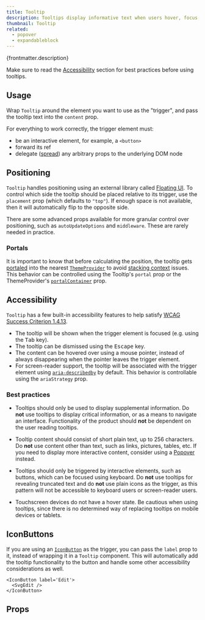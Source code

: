 ```yaml
---
title: Tooltip
description: Tooltips display informative text when users hover, focus, or tap an interactive element.
thumbnail: Tooltip
related:
  - popover
  - expandableblock
---
```


<p>{frontmatter.description}</p>

Make sure to read the [Accessibility](#accessibility) section for best practices before using tooltips.

## Usage

Wrap `Tooltip` around the element you want to use as the "trigger", and pass the tooltip text into the `content` prop.

<LiveExample src='Tooltip.main.tsx' truncate={false}>
  <AllExamples.TooltipMainExample client:load />
</LiveExample>

For everything to work correctly, the trigger element must:

- be an interactive element, for example, a `<button>`
- forward its ref
- delegate ([spread](https://react.dev/learn/passing-props-to-a-component#forwarding-props-with-the-jsx-spread-syntax)) any arbitrary props to the underlying DOM node

## Positioning

`Tooltip` handles positioning using an external library called [Floating UI](https://floating-ui.com/). To control which side the tooltip should be placed relative to its trigger, use the `placement` prop (which defaults to `"top"`). If enough space is not available, then it will automatically flip to the opposite side.

<LiveExample src='Tooltip.placement.tsx'>
  <AllExamples.TooltipPlacementExample client:load />
</LiveExample>

There are some advanced props available for more granular control over positioning, such as `autoUpdateOptions` and `middleware`. These are rarely needed in practice.

### Portals

It is important to know that before calculating the position, the tooltip gets [portaled](https://react.dev/reference/react-dom/createPortal) into the nearest [`ThemeProvider`](themeprovider) to avoid [stacking context](https://developer.mozilla.org/en-US/docs/Web/CSS/CSS_positioned_layout/Understanding_z-index/Stacking_context) issues. This behavior can be controlled using the Tooltip's `portal` prop or the ThemeProvider's [`portalContainer`](themeprovider#portals) prop.

## Accessibility

`Tooltip` has a few built-in accessibility features to help satisfy [WCAG Success Criterion 1.4.13](https://www.w3.org/WAI/WCAG22/Understanding/content-on-hover-or-focus.html).

- The tooltip will be shown when the trigger element is focused (e.g. using the <kbd>Tab</kbd> key).
- The tooltip can be dismissed using the <kbd>Escape</kbd> key.
- The content can be hovered over using a mouse pointer, instead of always disappearing when the pointer leaves the trigger element.
- For screen-reader support, the tooltip will be associated with the trigger element using [`aria-describedby`](https://developer.mozilla.org/en-US/docs/Web/Accessibility/ARIA/Attributes/aria-describedby) by default. This behavior is controllable using the `ariaStrategy` prop.

### Best practices

- Tooltips should only be used to display supplemental information. Do **not** use tooltips to display critical information, or as a means to navigate an interface. Functionality of the product should **not** be dependent on the user reading tooltips.

- Tooltip content should consist of short plain text, up to 256 characters. Do **not** use content other than text, such as links, pictures, tables, etc. If you need to display more interactive content, consider using a [Popover](popover) instead.

- Tooltips should only be triggered by interactive elements, such as buttons, which can be focused using keyboard. Do **not** use tooltips for revealing truncated text and do **not** use plain icons as the trigger, as this pattern will not be accessible to keyboard users or screen-reader users.

- Touchscreen devices do not have a hover state. Be cautious when using tooltips, since there is no determined way of replacing tooltips on mobile devices or tablets.

## IconButtons

If you are using an [`IconButton`](button#iconbutton) as the trigger, you can pass the `label` prop to it, instead of wrapping it in a `Tooltip` component. This will automatically add the tooltip functionality to the button and handle some other accessibility considerations as well.

```tsx
<IconButton label='Edit'>
  <SvgEdit />
</IconButton>
```

## Props

<PropsTable path='@itwin/itwinui-react/esm/core/Tooltip/Tooltip.d.ts' />
